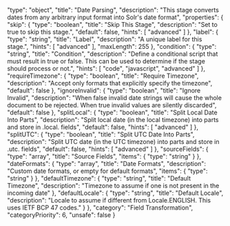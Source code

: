   "type": "object",
  "title": "Date Parsing",
  "description": "This stage converts dates from any arbitrary input format into Solr's date format",
  "properties": {
    "skip": {
      "type": "boolean",
      "title": "Skip This Stage",
      "description": "Set to true to skip this stage.",
      "default": false,
      "hints": [
        "advanced"
      ]
    },
    "label": {
      "type": "string",
      "title": "Label",
      "description": "A unique label for this stage.",
      "hints": [
        "advanced"
      ],
      "maxLength": 255
    },
    "condition": {
      "type": "string",
      "title": "Condition",
      "description": "Define a conditional script that must result in true or false. This can be used to determine if the stage should process or not.",
      "hints": [
        "code",
        "javascript",
        "advanced"
      ]
    },
    "requireTimezone": {
      "type": "boolean",
      "title": "Require Timezone",
      "description": "Accept only formats that explicitly specify the timezone",
      "default": false
    },
    "ignoreInvalid": {
      "type": "boolean",
      "title": "Ignore Invalid",
      "description": "When false invalid date strings will cause the whole document to be rejected. When true invalid values are silently discarded",
      "default": false
    },
    "splitLocal": {
      "type": "boolean",
      "title": "Split Local Date Into Parts",
      "description": "Split local date (in the local timezone) into parts and store in <part>.local.<sourceField> fields",
      "default": false,
      "hints": [
        "advanced"
      ]
    },
    "splitUTC": {
      "type": "boolean",
      "title": "Split UTC Date Into Parts",
      "description": "Split UTC date (in the UTC timezone) into parts and store in <part>.utc.<sourceField> fields",
      "default": false,
      "hints": [
        "advanced"
      ]
    },
    "sourceFields": {
      "type": "array",
      "title": "Source Fields",
      "items": {
        "type": "string"
      }
    },
    "dateFormats": {
      "type": "array",
      "title": "Date Formats",
      "description": "Custom date formats, or empty for default formats",
      "items": {
        "type": "string"
      }
    },
    "defaultTimezone": {
      "type": "string",
      "title": "Default Timezone",
      "description": "Timezone to assume if one is not present in the incoming date"
    },
    "defaultLocale": {
      "type": "string",
      "title": "Default Locale",
      "description": "Locale to assume if different from Locale.ENGLISH. This uses IETF BCP 47 codes."
    }
  },
  "category": "Field Transformation",
  "categoryPriority": 6,
  "unsafe": false
}
